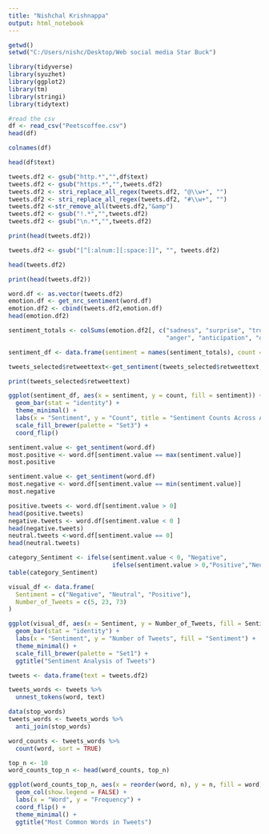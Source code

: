 ---
title: "Nishchal Krishnappa"
output: html_notebook
---

 
```{r}
getwd()
setwd("C:/Users/nishc/Desktop/Web social media Star Buck")
```

```{r}
library(tidyverse)
library(syuzhet)
library(ggplot2)
library(tm)
library(stringi)
library(tidytext)
```

```{r}
#read the csv
df <- read_csv("Peetscoffee.csv")
head(df)
```

```{r}
colnames(df)
```

```{r}
head(df$text)
```


```{r}
tweets.df2 <- gsub("http.*","",df$text)
tweets.df2 <- gsub("https.*","",tweets.df2)
tweets.df2 <- stri_replace_all_regex(tweets.df2, "@\\w+", "")
tweets.df2 <- stri_replace_all_regex(tweets.df2, "#\\w+", "")
tweets.df2 <-str_remove_all(tweets.df2,"&amp")
tweets.df2 <- gsub("!.*","",tweets.df2)
tweets.df2 <- gsub("\n.*","",tweets.df2)
```

```{r}
print(head(tweets.df2))
```

```{r}
tweets.df2 <- gsub("[^[:alnum:][:space:]]", "", tweets.df2)
```

```{r}
head(tweets.df2)
```

```{r}
print(head(tweets.df2))
```


```{r}
word.df <- as.vector(tweets.df2)
emotion.df <- get_nrc_sentiment(word.df)
emotion.df2 <- cbind(tweets.df2,emotion.df)
head(emotion.df2)
```


```{r}
sentiment_totals <- colSums(emotion.df2[, c("sadness", "surprise", "trust", "negative", "positive",
                                            "anger", "anticipation", "disgust", "fear", "joy")])
```

```{r}
sentiment_df <- data.frame(sentiment = names(sentiment_totals), count = sentiment_totals)
```

```{r}
tweets_selected$retweettext<-get_sentiment(tweets_selected$retweettext,method = "syuzhet")
```

```{r}
print(tweets_selected$retweettext)
```

```{r}
ggplot(sentiment_df, aes(x = sentiment, y = count, fill = sentiment)) +
  geom_bar(stat = "identity") +
  theme_minimal() +
  labs(x = "Sentiment", y = "Count", title = "Sentiment Counts Across All Tweets") +
  scale_fill_brewer(palette = "Set3") +
  coord_flip() 
```

```{r}
sentiment.value <- get_sentiment(word.df)
most.positive <- word.df[sentiment.value == max(sentiment.value)]
most.positive
```

```{r}
sentiment.value <- get_sentiment(word.df)
most.negative <- word.df[sentiment.value == min(sentiment.value)]
most.negative
```

```{r}
positive.tweets <- word.df[sentiment.value > 0]
head(positive.tweets)
negative.tweets <- word.df[sentiment.value < 0 ]
head(negative.tweets)
neutral.tweets <-word.df[sentiment.value == 0]
head(neutral.tweets)
```

```{r}
category_Sentiment <- ifelse(sentiment.value < 0, "Negative",
                             ifelse(sentiment.value > 0,"Positive","Neutral"))
table(category_Sentiment)
```

```{r}
visual_df <- data.frame(
  Sentiment = c("Negative", "Neutral", "Positive"),
  Number_of_Tweets = c(5, 23, 73)
)
```

```{r}
ggplot(visual_df, aes(x = Sentiment, y = Number_of_Tweets, fill = Sentiment)) +
  geom_bar(stat = "identity") +
  labs(x = "Sentiment", y = "Number of Tweets", fill = "Sentiment") +
  theme_minimal() +
  scale_fill_brewer(palette = "Set1") +
  ggtitle("Sentiment Analysis of Tweets")

tweets <- data.frame(text = tweets.df2)

tweets_words <- tweets %>%
  unnest_tokens(word, text)

data(stop_words)
tweets_words <- tweets_words %>%
  anti_join(stop_words)

word_counts <- tweets_words %>%
  count(word, sort = TRUE)

top_n <- 10
word_counts_top_n <- head(word_counts, top_n)
```

```{r}
ggplot(word_counts_top_n, aes(x = reorder(word, n), y = n, fill = word)) +
  geom_col(show.legend = FALSE) +
  labs(x = "Word", y = "Frequency") +
  coord_flip() +  
  theme_minimal() +
  ggtitle("Most Common Words in Tweets")
```

